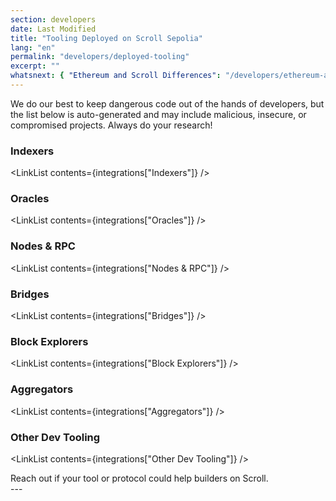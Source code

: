 ```yaml
---
section: developers
date: Last Modified
title: "Tooling Deployed on Scroll Sepolia"
lang: "en"
permalink: "developers/deployed-tooling"
excerpt: ""
whatsnext: { "Ethereum and Scroll Differences": "/developers/ethereum-and-scroll-differences" }
---
```



<Aside type="danger" title="Products below are not tested by or endorsed by Scroll!">

We do our best to keep dangerous code out of the hands of developers, but the list below is auto-generated and may include malicious, insecure, or compromised projects. Always do your research!

</Aside>

### Indexers

<LinkList contents={integrations["Indexers"]} />

### Oracles

<LinkList contents={integrations["Oracles"]} />

### Nodes & RPC

<LinkList contents={integrations["Nodes & RPC"]} />

### Bridges

<LinkList contents={integrations["Bridges"]} />

### Block Explorers

<LinkList contents={integrations["Block Explorers"]} />

### Aggregators

<LinkList contents={integrations["Aggregators"]} />

### Other Dev Tooling

<LinkList contents={integrations["Other Dev Tooling"]} />

<Aside type="tip" title="Have a deployment on Scroll Sepolia?">
  Reach out if your tool or protocol could help builders on Scroll.
</Aside>
---
